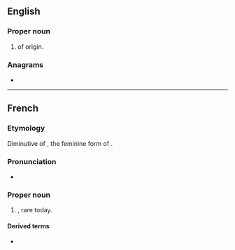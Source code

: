 ==English==

===Proper noun===
{{en-proper noun}}

# {{given name|female|from=French}} of {{etyl|fr|en}} origin.

===Anagrams===
* {{anagrams|en|a=ceeilnott|lecontite}}

----

==French==

===Etymology===
Diminutive of {{m|fr|Nicole}}, the feminine form of {{m|fr|Nicolas}}.

===Pronunciation===
* {{fr-IPA}}

===Proper noun===
{{fr-proper noun|f}}

# {{given name|female|lang=fr}}, rare today.

====Derived terms====
* {{l|fr|Colette}}